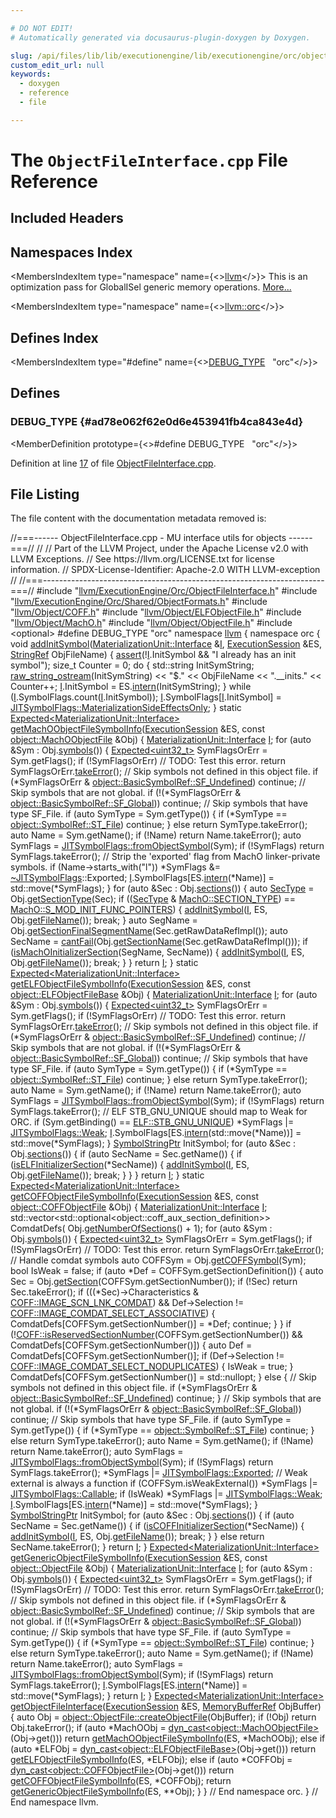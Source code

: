 ```yaml
---

# DO NOT EDIT!
# Automatically generated via docusaurus-plugin-doxygen by Doxygen.

slug: /api/files/lib/lib/executionengine/lib/executionengine/orc/objectfileinterface-cpp
custom_edit_url: null
keywords:
  - doxygen
  - reference
  - file

---
```





# The `ObjectFileInterface.cpp` File Reference

<DoxygenPage pluginConfig={pluginConfig}>



## Included Headers

<IncludesList>
<IncludesListItem
  filePath="llvm/ExecutionEngine/Orc/ObjectFileInterface.h"
  permalink="/docs/api/files/include/include/llvm/include/llvm/executionengine/include/llvm/executionengine/orc/objectfileinterface-h"
  isLocal="true" />
<IncludesListItem
  filePath="llvm/ExecutionEngine/Orc/Shared/ObjectFormats.h"
  permalink="/docs/api/files/include/include/llvm/include/llvm/executionengine/include/llvm/executionengine/orc/include/llvm/executionengine/orc/shared/objectformats-h"
  isLocal="true" />
<IncludesListItem
  filePath="llvm/Object/COFF.h"
  permalink="/docs/api/files/include/include/llvm/include/llvm/object/coff-h"
  isLocal="true" />
<IncludesListItem
  filePath="llvm/Object/ELFObjectFile.h"
  permalink="/docs/api/files/include/include/llvm/include/llvm/object/elfobjectfile-h"
  isLocal="true" />
<IncludesListItem
  filePath="llvm/Object/MachO.h"
  permalink="/docs/api/files/include/include/llvm/include/llvm/object/macho-h"
  isLocal="true" />
<IncludesListItem
  filePath="llvm/Object/ObjectFile.h"
  permalink="/docs/api/files/include/include/llvm/include/llvm/object/objectfile-h"
  isLocal="true" />
<IncludesListItem
  filePath="optional"
  permalink=""
  isLocal="false" />
</IncludesList>

## Namespaces Index

<MembersIndex>

<MembersIndexItem
  type="namespace"
  name={<><a href="/docs/api/namespaces/llvm">llvm</a></>}>
This is an optimization pass for GlobalISel generic memory operations. <a href="/docs/api/namespaces/llvm/#details">More...</a>
</MembersIndexItem>

<MembersIndexItem
  type="namespace"
  name={<><a href="/docs/api/namespaces/llvm/orc">llvm::orc</a></>}>
</MembersIndexItem>

</MembersIndex>

## Defines Index

<MembersIndex>

<MembersIndexItem
  type="#define"
  name={<><a href="#ad78e062f62e0d6e453941fb4ca843e4d">DEBUG&#95;TYPE</a>&nbsp;&nbsp;&nbsp;&quot;orc&quot;</>}>
</MembersIndexItem>

</MembersIndex>


<SectionDefinition>

## Defines

### DEBUG&#95;TYPE {#ad78e062f62e0d6e453941fb4ca843e4d}

<MemberDefinition
  prototype={<>#define DEBUG&#95;TYPE&nbsp;&nbsp;&nbsp;&quot;orc&quot;</>}>

Definition at line <a href="#l00017">17</a> of file <a href="/docs/api/files/lib/lib/executionengine/lib/executionengine/orc/objectfileinterface-cpp">ObjectFileInterface.cpp</a>.
</MemberDefinition>

</SectionDefinition>

## File Listing

The file content with the documentation metadata removed is:

<ProgramListing>

<Link id="l00001" /><CodeLine lineNumber="1"><span class="doxyHighlightComment">//===------ ObjectFileInterface.cpp - MU interface utils for objects ------===//</span></CodeLine>
<Link id="l00002" /><CodeLine lineNumber="2"><span class="doxyHighlightComment">//</span></CodeLine>
<Link id="l00003" /><CodeLine lineNumber="3"><span class="doxyHighlightComment">// Part of the LLVM Project, under the Apache License v2.0 with LLVM Exceptions.</span></CodeLine>
<Link id="l00004" /><CodeLine lineNumber="4"><span class="doxyHighlightComment">// See https://llvm.org/LICENSE.txt for license information.</span></CodeLine>
<Link id="l00005" /><CodeLine lineNumber="5"><span class="doxyHighlightComment">// SPDX-License-Identifier: Apache-2.0 WITH LLVM-exception</span></CodeLine>
<Link id="l00006" /><CodeLine lineNumber="6"><span class="doxyHighlightComment">//</span></CodeLine>
<Link id="l00007" /><CodeLine lineNumber="7"><span class="doxyHighlightComment">//===----------------------------------------------------------------------===//</span></CodeLine>
<Link id="l00008" /><CodeLine lineNumber="8"></CodeLine>
<Link id="l00009" /><CodeLine lineNumber="9"><span class="doxyHighlightPreprocessor">#include &quot;<a href="/docs/api/files/include/include/llvm/include/llvm/executionengine/include/llvm/executionengine/orc/objectfileinterface-h">llvm/ExecutionEngine/Orc/ObjectFileInterface.h</a>&quot;</span></CodeLine>
<Link id="l00010" /><CodeLine lineNumber="10"><span class="doxyHighlightPreprocessor">#include &quot;<a href="/docs/api/files/include/include/llvm/include/llvm/executionengine/include/llvm/executionengine/orc/include/llvm/executionengine/orc/shared/objectformats-h">llvm/ExecutionEngine/Orc/Shared/ObjectFormats.h</a>&quot;</span></CodeLine>
<Link id="l00011" /><CodeLine lineNumber="11"><span class="doxyHighlightPreprocessor">#include &quot;<a href="/docs/api/files/include/include/llvm/include/llvm/object/coff-h">llvm/Object/COFF.h</a>&quot;</span></CodeLine>
<Link id="l00012" /><CodeLine lineNumber="12"><span class="doxyHighlightPreprocessor">#include &quot;<a href="/docs/api/files/include/include/llvm/include/llvm/object/elfobjectfile-h">llvm/Object/ELFObjectFile.h</a>&quot;</span></CodeLine>
<Link id="l00013" /><CodeLine lineNumber="13"><span class="doxyHighlightPreprocessor">#include &quot;<a href="/docs/api/files/include/include/llvm/include/llvm/object/macho-h">llvm/Object/MachO.h</a>&quot;</span></CodeLine>
<Link id="l00014" /><CodeLine lineNumber="14"><span class="doxyHighlightPreprocessor">#include &quot;<a href="/docs/api/files/include/include/llvm/include/llvm/object/objectfile-h">llvm/Object/ObjectFile.h</a>&quot;</span></CodeLine>
<Link id="l00015" /><CodeLine lineNumber="15"><span class="doxyHighlightPreprocessor">#include &lt;optional&gt;</span></CodeLine>
<Link id="l00016" /><CodeLine lineNumber="16"></CodeLine>
<Link id="l00017" /><CodeLine lineNumber="17" lineLink="#ad78e062f62e0d6e453941fb4ca843e4d"><span class="doxyHighlightPreprocessor">#define DEBUG&#95;TYPE &quot;orc&quot;</span></CodeLine>
<Link id="l00018" /><CodeLine lineNumber="18"></CodeLine>
<Link id="l00019" /><CodeLine lineNumber="19"><span class="doxyHighlightKeyword">namespace </span><span class="doxyHighlight"><a href="/docs/api/namespaces/llvm">llvm</a> &#123;</span></CodeLine>
<Link id="l00020" /><CodeLine lineNumber="20"><span class="doxyHighlightKeyword">namespace </span><span class="doxyHighlight">orc &#123;</span></CodeLine>
<Link id="l00021" /><CodeLine lineNumber="21"></CodeLine>
<Link id="l00022" /><CodeLine lineNumber="22" lineLink="/docs/api/namespaces/llvm/orc/#a1f5a1bc60c220cdccbab0f26b2a425e1"><span class="doxyHighlightKeywordType">void</span><span class="doxyHighlight"> <a href="/docs/api/namespaces/llvm/orc/#a1f5a1bc60c220cdccbab0f26b2a425e1">addInitSymbol</a>(<a href="/docs/api/structs/llvm/orc/materializationunit/interface">MaterializationUnit::Interface</a> &amp;<a href="/docs/api/files/lib/lib/support/md5-cpp/#ac0eafdc9ee161b71e7af98af736952fd">I</a>, <a href="/docs/api/classes/llvm/orc/executionsession">ExecutionSession</a> &amp;ES,</span></CodeLine>
<Link id="l00023" /><CodeLine lineNumber="23"><span class="doxyHighlight">                   <a href="/docs/api/classes/llvm/stringref">StringRef</a> ObjFileName) &#123;</span></CodeLine>
<Link id="l00024" /><CodeLine lineNumber="24"><span class="doxyHighlight">  <a href="/docs/api/files/lib/lib/target/lib/target/amdgpu/silowercontrolflow-cpp/#a4868c5d81c5ccc98c47aeab6244346a0">assert</a>(!<a href="/docs/api/files/lib/lib/support/md5-cpp/#ac0eafdc9ee161b71e7af98af736952fd">I</a>.InitSymbol &amp;&amp; </span><span class="doxyHighlightStringLiteral">&quot;I already has an init symbol&quot;</span><span class="doxyHighlight">);</span></CodeLine>
<Link id="l00025" /><CodeLine lineNumber="25"><span class="doxyHighlight">  </span><span class="doxyHighlightKeywordType">size&#95;t</span><span class="doxyHighlight"> Counter = 0;</span></CodeLine>
<Link id="l00026" /><CodeLine lineNumber="26"></CodeLine>
<Link id="l00027" /><CodeLine lineNumber="27"><span class="doxyHighlight">  </span><span class="doxyHighlightKeywordFlow">do</span><span class="doxyHighlight"> &#123;</span></CodeLine>
<Link id="l00028" /><CodeLine lineNumber="28"><span class="doxyHighlight">    std::string InitSymString;</span></CodeLine>
<Link id="l00029" /><CodeLine lineNumber="29"><span class="doxyHighlight">    <a href="/docs/api/classes/llvm/raw-string-ostream">raw&#95;string&#95;ostream</a>(InitSymString)</span></CodeLine>
<Link id="l00030" /><CodeLine lineNumber="30"><span class="doxyHighlight">        &lt;&lt; </span><span class="doxyHighlightStringLiteral">&quot;$.&quot;</span><span class="doxyHighlight"> &lt;&lt; ObjFileName &lt;&lt; </span><span class="doxyHighlightStringLiteral">&quot;.&#95;&#95;inits.&quot;</span><span class="doxyHighlight"> &lt;&lt; Counter++;</span></CodeLine>
<Link id="l00031" /><CodeLine lineNumber="31"><span class="doxyHighlight">    <a href="/docs/api/files/lib/lib/support/md5-cpp/#ac0eafdc9ee161b71e7af98af736952fd">I</a>.InitSymbol = ES.<a href="/docs/api/classes/llvm/orc/executionsession/#a4a6187a7b7e11faffbcb0f788bd2543c">intern</a>(InitSymString);</span></CodeLine>
<Link id="l00032" /><CodeLine lineNumber="32"><span class="doxyHighlight">  &#125; </span><span class="doxyHighlightKeywordFlow">while</span><span class="doxyHighlight"> (<a href="/docs/api/files/lib/lib/support/md5-cpp/#ac0eafdc9ee161b71e7af98af736952fd">I</a>.SymbolFlags.count(<a href="/docs/api/files/lib/lib/support/md5-cpp/#ac0eafdc9ee161b71e7af98af736952fd">I</a>.InitSymbol));</span></CodeLine>
<Link id="l00033" /><CodeLine lineNumber="33"></CodeLine>
<Link id="l00034" /><CodeLine lineNumber="34"><span class="doxyHighlight">  <a href="/docs/api/files/lib/lib/support/md5-cpp/#ac0eafdc9ee161b71e7af98af736952fd">I</a>.SymbolFlags&#91;<a href="/docs/api/files/lib/lib/support/md5-cpp/#ac0eafdc9ee161b71e7af98af736952fd">I</a>.InitSymbol&#93; = <a href="/docs/api/classes/llvm/jitsymbolflags/#ad509c6d010720c4f71aeac1fba93f8cbab78b49be60a6b5faf277860a45753ea5">JITSymbolFlags::MaterializationSideEffectsOnly</a>;</span></CodeLine>
<Link id="l00035" /><CodeLine lineNumber="35"><span class="doxyHighlight">&#125;</span></CodeLine>
<Link id="l00036" /><CodeLine lineNumber="36"></CodeLine>
<Link id="l00037" /><CodeLine lineNumber="37"><span class="doxyHighlightKeyword">static</span><span class="doxyHighlight"> <a href="/docs/api/classes/llvm/expected">Expected&lt;MaterializationUnit::Interface&gt;</a></span></CodeLine>
<Link id="l00038" /><CodeLine lineNumber="38" lineLink="/docs/api/namespaces/llvm/orc/#a2143f8386a6b8bcb33011fdd240c38f1"><span class="doxyHighlight"><a href="/docs/api/namespaces/llvm/orc/#a2143f8386a6b8bcb33011fdd240c38f1">getMachOObjectFileSymbolInfo</a>(<a href="/docs/api/classes/llvm/orc/executionsession">ExecutionSession</a> &amp;ES,</span></CodeLine>
<Link id="l00039" /><CodeLine lineNumber="39"><span class="doxyHighlight">                             </span><span class="doxyHighlightKeyword">const</span><span class="doxyHighlight"> <a href="/docs/api/classes/llvm/object/machoobjectfile">object::MachOObjectFile</a> &amp;Obj) &#123;</span></CodeLine>
<Link id="l00040" /><CodeLine lineNumber="40"><span class="doxyHighlight">  <a href="/docs/api/structs/llvm/orc/materializationunit/interface">MaterializationUnit::Interface</a> <a href="/docs/api/files/lib/lib/support/md5-cpp/#ac0eafdc9ee161b71e7af98af736952fd">I</a>;</span></CodeLine>
<Link id="l00041" /><CodeLine lineNumber="41"></CodeLine>
<Link id="l00042" /><CodeLine lineNumber="42"><span class="doxyHighlight">  </span><span class="doxyHighlightKeywordFlow">for</span><span class="doxyHighlight"> (</span><span class="doxyHighlightKeyword">auto</span><span class="doxyHighlight"> &amp;Sym : Obj.<a href="/docs/api/classes/llvm/object/objectfile/#aa22a9825f4937b28269552f5b8db4a69">symbols</a>()) &#123;</span></CodeLine>
<Link id="l00043" /><CodeLine lineNumber="43"><span class="doxyHighlight">    <a href="/docs/api/classes/llvm/expected">Expected&lt;uint32&#95;t&gt;</a> SymFlagsOrErr = Sym.getFlags();</span></CodeLine>
<Link id="l00044" /><CodeLine lineNumber="44"><span class="doxyHighlight">    </span><span class="doxyHighlightKeywordFlow">if</span><span class="doxyHighlight"> (!SymFlagsOrErr)</span></CodeLine>
<Link id="l00045" /><CodeLine lineNumber="45"><span class="doxyHighlight">      </span><span class="doxyHighlightComment">// TODO: Test this error.</span></CodeLine>
<Link id="l00046" /><CodeLine lineNumber="46"><span class="doxyHighlight">      </span><span class="doxyHighlightKeywordFlow">return</span><span class="doxyHighlight"> SymFlagsOrErr.<a href="/docs/api/classes/llvm/expected/#a94789df4ebd03dc008e8adebaa66ac1f">takeError</a>();</span></CodeLine>
<Link id="l00047" /><CodeLine lineNumber="47"></CodeLine>
<Link id="l00048" /><CodeLine lineNumber="48"><span class="doxyHighlight">    </span><span class="doxyHighlightComment">// Skip symbols not defined in this object file.</span></CodeLine>
<Link id="l00049" /><CodeLine lineNumber="49"><span class="doxyHighlight">    </span><span class="doxyHighlightKeywordFlow">if</span><span class="doxyHighlight"> (&#42;SymFlagsOrErr &amp; <a href="/docs/api/classes/llvm/object/basicsymbolref/#a9004a106627deafd45a7c95ee497d431ad1131f10939b205635a0dc81ca3c45d7">object::BasicSymbolRef::SF&#95;Undefined</a>)</span></CodeLine>
<Link id="l00050" /><CodeLine lineNumber="50"><span class="doxyHighlight">      </span><span class="doxyHighlightKeywordFlow">continue</span><span class="doxyHighlight">;</span></CodeLine>
<Link id="l00051" /><CodeLine lineNumber="51"></CodeLine>
<Link id="l00052" /><CodeLine lineNumber="52"><span class="doxyHighlight">    </span><span class="doxyHighlightComment">// Skip symbols that are not global.</span></CodeLine>
<Link id="l00053" /><CodeLine lineNumber="53"><span class="doxyHighlight">    </span><span class="doxyHighlightKeywordFlow">if</span><span class="doxyHighlight"> (!(&#42;SymFlagsOrErr &amp; <a href="/docs/api/classes/llvm/object/basicsymbolref/#a9004a106627deafd45a7c95ee497d431a1cc593ee22b60969ba0a3cb1e5e21b34">object::BasicSymbolRef::SF&#95;Global</a>))</span></CodeLine>
<Link id="l00054" /><CodeLine lineNumber="54"><span class="doxyHighlight">      </span><span class="doxyHighlightKeywordFlow">continue</span><span class="doxyHighlight">;</span></CodeLine>
<Link id="l00055" /><CodeLine lineNumber="55"></CodeLine>
<Link id="l00056" /><CodeLine lineNumber="56"><span class="doxyHighlight">    </span><span class="doxyHighlightComment">// Skip symbols that have type SF&#95;File.</span></CodeLine>
<Link id="l00057" /><CodeLine lineNumber="57"><span class="doxyHighlight">    </span><span class="doxyHighlightKeywordFlow">if</span><span class="doxyHighlight"> (</span><span class="doxyHighlightKeyword">auto</span><span class="doxyHighlight"> SymType = Sym.getType()) &#123;</span></CodeLine>
<Link id="l00058" /><CodeLine lineNumber="58"><span class="doxyHighlight">      </span><span class="doxyHighlightKeywordFlow">if</span><span class="doxyHighlight"> (&#42;SymType == <a href="/docs/api/classes/llvm/object/symbolref/#a2ea2ecb4f81936cc379aff129e440b04a771f3523463fc179b4e89f60841a23b8">object::SymbolRef::ST&#95;File</a>)</span></CodeLine>
<Link id="l00059" /><CodeLine lineNumber="59"><span class="doxyHighlight">        </span><span class="doxyHighlightKeywordFlow">continue</span><span class="doxyHighlight">;</span></CodeLine>
<Link id="l00060" /><CodeLine lineNumber="60"><span class="doxyHighlight">    &#125; </span><span class="doxyHighlightKeywordFlow">else</span></CodeLine>
<Link id="l00061" /><CodeLine lineNumber="61"><span class="doxyHighlight">      </span><span class="doxyHighlightKeywordFlow">return</span><span class="doxyHighlight"> SymType.takeError();</span></CodeLine>
<Link id="l00062" /><CodeLine lineNumber="62"></CodeLine>
<Link id="l00063" /><CodeLine lineNumber="63"><span class="doxyHighlight">    </span><span class="doxyHighlightKeyword">auto</span><span class="doxyHighlight"> Name = Sym.getName();</span></CodeLine>
<Link id="l00064" /><CodeLine lineNumber="64"><span class="doxyHighlight">    </span><span class="doxyHighlightKeywordFlow">if</span><span class="doxyHighlight"> (!Name)</span></CodeLine>
<Link id="l00065" /><CodeLine lineNumber="65"><span class="doxyHighlight">      </span><span class="doxyHighlightKeywordFlow">return</span><span class="doxyHighlight"> Name.takeError();</span></CodeLine>
<Link id="l00066" /><CodeLine lineNumber="66"><span class="doxyHighlight">    </span><span class="doxyHighlightKeyword">auto</span><span class="doxyHighlight"> SymFlags = <a href="/docs/api/classes/llvm/jitsymbolflags/#a6d8cec64deb620b732a8a6922c327cf7">JITSymbolFlags::fromObjectSymbol</a>(Sym);</span></CodeLine>
<Link id="l00067" /><CodeLine lineNumber="67"><span class="doxyHighlight">    </span><span class="doxyHighlightKeywordFlow">if</span><span class="doxyHighlight"> (!SymFlags)</span></CodeLine>
<Link id="l00068" /><CodeLine lineNumber="68"><span class="doxyHighlight">      </span><span class="doxyHighlightKeywordFlow">return</span><span class="doxyHighlight"> SymFlags.takeError();</span></CodeLine>
<Link id="l00069" /><CodeLine lineNumber="69"></CodeLine>
<Link id="l00070" /><CodeLine lineNumber="70"><span class="doxyHighlight">    </span><span class="doxyHighlightComment">// Strip the &#39;exported&#39; flag from MachO linker-private symbols.</span></CodeLine>
<Link id="l00071" /><CodeLine lineNumber="71"><span class="doxyHighlight">    </span><span class="doxyHighlightKeywordFlow">if</span><span class="doxyHighlight"> (Name-&gt;starts&#95;with(</span><span class="doxyHighlightStringLiteral">&quot;l&quot;</span><span class="doxyHighlight">))</span></CodeLine>
<Link id="l00072" /><CodeLine lineNumber="72"><span class="doxyHighlight">      &#42;SymFlags &amp;= <a href="/docs/api/classes/llvm/jitsymbolflags">~JITSymbolFlags</a>::Exported;</span></CodeLine>
<Link id="l00073" /><CodeLine lineNumber="73"></CodeLine>
<Link id="l00074" /><CodeLine lineNumber="74"><span class="doxyHighlight">    <a href="/docs/api/files/lib/lib/support/md5-cpp/#ac0eafdc9ee161b71e7af98af736952fd">I</a>.SymbolFlags&#91;ES.<a href="/docs/api/classes/llvm/orc/executionsession/#a4a6187a7b7e11faffbcb0f788bd2543c">intern</a>(&#42;Name)&#93; = std::move(&#42;SymFlags);</span></CodeLine>
<Link id="l00075" /><CodeLine lineNumber="75"><span class="doxyHighlight">  &#125;</span></CodeLine>
<Link id="l00076" /><CodeLine lineNumber="76"></CodeLine>
<Link id="l00077" /><CodeLine lineNumber="77"><span class="doxyHighlight">  </span><span class="doxyHighlightKeywordFlow">for</span><span class="doxyHighlight"> (</span><span class="doxyHighlightKeyword">auto</span><span class="doxyHighlight"> &amp;Sec : Obj.<a href="/docs/api/classes/llvm/object/objectfile/#a7f73649118e365a230be4870d824e7cf">sections</a>()) &#123;</span></CodeLine>
<Link id="l00078" /><CodeLine lineNumber="78"><span class="doxyHighlight">    </span><span class="doxyHighlightKeyword">auto</span><span class="doxyHighlight"> <a href="/docs/api/namespaces/llvm/sampleprof/#af9c6f2601a71ffce0953ca9df59a3e85">SecType</a> = Obj.<a href="/docs/api/classes/llvm/object/machoobjectfile/#a6219972bdae3e9ac0f4daf447f328d82">getSectionType</a>(Sec);</span></CodeLine>
<Link id="l00079" /><CodeLine lineNumber="79"><span class="doxyHighlight">    </span><span class="doxyHighlightKeywordFlow">if</span><span class="doxyHighlight"> ((<a href="/docs/api/namespaces/llvm/sampleprof/#af9c6f2601a71ffce0953ca9df59a3e85">SecType</a> &amp; <a href="/docs/api/namespaces/llvm/macho/#a03740c22238cbe574a5d3aaf3cd5d198afcc0f8ee030bc9729199d678956638b3">MachO::SECTION&#95;TYPE</a>) == <a href="/docs/api/namespaces/llvm/macho/#a48b52b2439385a6f96a6e50defb27409a61e394fcd6d71346ac33aad0f551459b">MachO::S&#95;MOD&#95;INIT&#95;FUNC&#95;POINTERS</a>) &#123;</span></CodeLine>
<Link id="l00080" /><CodeLine lineNumber="80"><span class="doxyHighlight">      <a href="/docs/api/namespaces/llvm/orc/#a1f5a1bc60c220cdccbab0f26b2a425e1">addInitSymbol</a>(<a href="/docs/api/files/lib/lib/support/md5-cpp/#ac0eafdc9ee161b71e7af98af736952fd">I</a>, ES, Obj.<a href="/docs/api/classes/llvm/object/binary/#acecdb20a61e1b407af83d42e1ad9a3f3">getFileName</a>());</span></CodeLine>
<Link id="l00081" /><CodeLine lineNumber="81"><span class="doxyHighlight">      </span><span class="doxyHighlightKeywordFlow">break</span><span class="doxyHighlight">;</span></CodeLine>
<Link id="l00082" /><CodeLine lineNumber="82"><span class="doxyHighlight">    &#125;</span></CodeLine>
<Link id="l00083" /><CodeLine lineNumber="83"><span class="doxyHighlight">    </span><span class="doxyHighlightKeyword">auto</span><span class="doxyHighlight"> SegName = Obj.<a href="/docs/api/classes/llvm/object/machoobjectfile/#a647f0ec13a56dcdcf59ff036090db193">getSectionFinalSegmentName</a>(Sec.getRawDataRefImpl());</span></CodeLine>
<Link id="l00084" /><CodeLine lineNumber="84"><span class="doxyHighlight">    </span><span class="doxyHighlightKeyword">auto</span><span class="doxyHighlight"> SecName = <a href="/docs/api/namespaces/llvm/#aa1e1474f15df639f0d874b21f15666f7">cantFail</a>(Obj.<a href="/docs/api/classes/llvm/object/machoobjectfile/#ac459e969de113b3d211c0a4087656dc7">getSectionName</a>(Sec.getRawDataRefImpl()));</span></CodeLine>
<Link id="l00085" /><CodeLine lineNumber="85"><span class="doxyHighlight">    </span><span class="doxyHighlightKeywordFlow">if</span><span class="doxyHighlight"> (<a href="/docs/api/namespaces/llvm/orc/#a7f32ad05bf9ae4235bfb4f4e78159294">isMachOInitializerSection</a>(SegName, SecName)) &#123;</span></CodeLine>
<Link id="l00086" /><CodeLine lineNumber="86"><span class="doxyHighlight">      <a href="/docs/api/namespaces/llvm/orc/#a1f5a1bc60c220cdccbab0f26b2a425e1">addInitSymbol</a>(<a href="/docs/api/files/lib/lib/support/md5-cpp/#ac0eafdc9ee161b71e7af98af736952fd">I</a>, ES, Obj.<a href="/docs/api/classes/llvm/object/binary/#acecdb20a61e1b407af83d42e1ad9a3f3">getFileName</a>());</span></CodeLine>
<Link id="l00087" /><CodeLine lineNumber="87"><span class="doxyHighlight">      </span><span class="doxyHighlightKeywordFlow">break</span><span class="doxyHighlight">;</span></CodeLine>
<Link id="l00088" /><CodeLine lineNumber="88"><span class="doxyHighlight">    &#125;</span></CodeLine>
<Link id="l00089" /><CodeLine lineNumber="89"><span class="doxyHighlight">  &#125;</span></CodeLine>
<Link id="l00090" /><CodeLine lineNumber="90"></CodeLine>
<Link id="l00091" /><CodeLine lineNumber="91"><span class="doxyHighlight">  </span><span class="doxyHighlightKeywordFlow">return</span><span class="doxyHighlight"> <a href="/docs/api/files/lib/lib/support/md5-cpp/#ac0eafdc9ee161b71e7af98af736952fd">I</a>;</span></CodeLine>
<Link id="l00092" /><CodeLine lineNumber="92"><span class="doxyHighlight">&#125;</span></CodeLine>
<Link id="l00093" /><CodeLine lineNumber="93"></CodeLine>
<Link id="l00094" /><CodeLine lineNumber="94"><span class="doxyHighlightKeyword">static</span><span class="doxyHighlight"> <a href="/docs/api/classes/llvm/expected">Expected&lt;MaterializationUnit::Interface&gt;</a></span></CodeLine>
<Link id="l00095" /><CodeLine lineNumber="95" lineLink="/docs/api/namespaces/llvm/orc/#a5943e7713622fd9365b27abfefd1703f"><span class="doxyHighlight"><a href="/docs/api/namespaces/llvm/orc/#a5943e7713622fd9365b27abfefd1703f">getELFObjectFileSymbolInfo</a>(<a href="/docs/api/classes/llvm/orc/executionsession">ExecutionSession</a> &amp;ES,</span></CodeLine>
<Link id="l00096" /><CodeLine lineNumber="96"><span class="doxyHighlight">                           </span><span class="doxyHighlightKeyword">const</span><span class="doxyHighlight"> <a href="/docs/api/classes/llvm/object/elfobjectfilebase">object::ELFObjectFileBase</a> &amp;Obj) &#123;</span></CodeLine>
<Link id="l00097" /><CodeLine lineNumber="97"><span class="doxyHighlight">  <a href="/docs/api/structs/llvm/orc/materializationunit/interface">MaterializationUnit::Interface</a> <a href="/docs/api/files/lib/lib/support/md5-cpp/#ac0eafdc9ee161b71e7af98af736952fd">I</a>;</span></CodeLine>
<Link id="l00098" /><CodeLine lineNumber="98"></CodeLine>
<Link id="l00099" /><CodeLine lineNumber="99"><span class="doxyHighlight">  </span><span class="doxyHighlightKeywordFlow">for</span><span class="doxyHighlight"> (</span><span class="doxyHighlightKeyword">auto</span><span class="doxyHighlight"> &amp;Sym : Obj.<a href="/docs/api/classes/llvm/object/elfobjectfilebase/#aa82326b6efec7b9b4135f9c346c9eb8c">symbols</a>()) &#123;</span></CodeLine>
<Link id="l00100" /><CodeLine lineNumber="100"><span class="doxyHighlight">    <a href="/docs/api/classes/llvm/expected">Expected&lt;uint32&#95;t&gt;</a> SymFlagsOrErr = Sym.getFlags();</span></CodeLine>
<Link id="l00101" /><CodeLine lineNumber="101"><span class="doxyHighlight">    </span><span class="doxyHighlightKeywordFlow">if</span><span class="doxyHighlight"> (!SymFlagsOrErr)</span></CodeLine>
<Link id="l00102" /><CodeLine lineNumber="102"><span class="doxyHighlight">      </span><span class="doxyHighlightComment">// TODO: Test this error.</span></CodeLine>
<Link id="l00103" /><CodeLine lineNumber="103"><span class="doxyHighlight">      </span><span class="doxyHighlightKeywordFlow">return</span><span class="doxyHighlight"> SymFlagsOrErr.<a href="/docs/api/classes/llvm/expected/#a94789df4ebd03dc008e8adebaa66ac1f">takeError</a>();</span></CodeLine>
<Link id="l00104" /><CodeLine lineNumber="104"></CodeLine>
<Link id="l00105" /><CodeLine lineNumber="105"><span class="doxyHighlight">    </span><span class="doxyHighlightComment">// Skip symbols not defined in this object file.</span></CodeLine>
<Link id="l00106" /><CodeLine lineNumber="106"><span class="doxyHighlight">    </span><span class="doxyHighlightKeywordFlow">if</span><span class="doxyHighlight"> (&#42;SymFlagsOrErr &amp; <a href="/docs/api/classes/llvm/object/basicsymbolref/#a9004a106627deafd45a7c95ee497d431ad1131f10939b205635a0dc81ca3c45d7">object::BasicSymbolRef::SF&#95;Undefined</a>)</span></CodeLine>
<Link id="l00107" /><CodeLine lineNumber="107"><span class="doxyHighlight">      </span><span class="doxyHighlightKeywordFlow">continue</span><span class="doxyHighlight">;</span></CodeLine>
<Link id="l00108" /><CodeLine lineNumber="108"></CodeLine>
<Link id="l00109" /><CodeLine lineNumber="109"><span class="doxyHighlight">    </span><span class="doxyHighlightComment">// Skip symbols that are not global.</span></CodeLine>
<Link id="l00110" /><CodeLine lineNumber="110"><span class="doxyHighlight">    </span><span class="doxyHighlightKeywordFlow">if</span><span class="doxyHighlight"> (!(&#42;SymFlagsOrErr &amp; <a href="/docs/api/classes/llvm/object/basicsymbolref/#a9004a106627deafd45a7c95ee497d431a1cc593ee22b60969ba0a3cb1e5e21b34">object::BasicSymbolRef::SF&#95;Global</a>))</span></CodeLine>
<Link id="l00111" /><CodeLine lineNumber="111"><span class="doxyHighlight">      </span><span class="doxyHighlightKeywordFlow">continue</span><span class="doxyHighlight">;</span></CodeLine>
<Link id="l00112" /><CodeLine lineNumber="112"></CodeLine>
<Link id="l00113" /><CodeLine lineNumber="113"><span class="doxyHighlight">    </span><span class="doxyHighlightComment">// Skip symbols that have type SF&#95;File.</span></CodeLine>
<Link id="l00114" /><CodeLine lineNumber="114"><span class="doxyHighlight">    </span><span class="doxyHighlightKeywordFlow">if</span><span class="doxyHighlight"> (</span><span class="doxyHighlightKeyword">auto</span><span class="doxyHighlight"> SymType = Sym.getType()) &#123;</span></CodeLine>
<Link id="l00115" /><CodeLine lineNumber="115"><span class="doxyHighlight">      </span><span class="doxyHighlightKeywordFlow">if</span><span class="doxyHighlight"> (&#42;SymType == <a href="/docs/api/classes/llvm/object/symbolref/#a2ea2ecb4f81936cc379aff129e440b04a771f3523463fc179b4e89f60841a23b8">object::SymbolRef::ST&#95;File</a>)</span></CodeLine>
<Link id="l00116" /><CodeLine lineNumber="116"><span class="doxyHighlight">        </span><span class="doxyHighlightKeywordFlow">continue</span><span class="doxyHighlight">;</span></CodeLine>
<Link id="l00117" /><CodeLine lineNumber="117"><span class="doxyHighlight">    &#125; </span><span class="doxyHighlightKeywordFlow">else</span></CodeLine>
<Link id="l00118" /><CodeLine lineNumber="118"><span class="doxyHighlight">      </span><span class="doxyHighlightKeywordFlow">return</span><span class="doxyHighlight"> SymType.takeError();</span></CodeLine>
<Link id="l00119" /><CodeLine lineNumber="119"></CodeLine>
<Link id="l00120" /><CodeLine lineNumber="120"><span class="doxyHighlight">    </span><span class="doxyHighlightKeyword">auto</span><span class="doxyHighlight"> Name = Sym.getName();</span></CodeLine>
<Link id="l00121" /><CodeLine lineNumber="121"><span class="doxyHighlight">    </span><span class="doxyHighlightKeywordFlow">if</span><span class="doxyHighlight"> (!Name)</span></CodeLine>
<Link id="l00122" /><CodeLine lineNumber="122"><span class="doxyHighlight">      </span><span class="doxyHighlightKeywordFlow">return</span><span class="doxyHighlight"> Name.takeError();</span></CodeLine>
<Link id="l00123" /><CodeLine lineNumber="123"></CodeLine>
<Link id="l00124" /><CodeLine lineNumber="124"><span class="doxyHighlight">    </span><span class="doxyHighlightKeyword">auto</span><span class="doxyHighlight"> SymFlags = <a href="/docs/api/classes/llvm/jitsymbolflags/#a6d8cec64deb620b732a8a6922c327cf7">JITSymbolFlags::fromObjectSymbol</a>(Sym);</span></CodeLine>
<Link id="l00125" /><CodeLine lineNumber="125"><span class="doxyHighlight">    </span><span class="doxyHighlightKeywordFlow">if</span><span class="doxyHighlight"> (!SymFlags)</span></CodeLine>
<Link id="l00126" /><CodeLine lineNumber="126"><span class="doxyHighlight">      </span><span class="doxyHighlightKeywordFlow">return</span><span class="doxyHighlight"> SymFlags.takeError();</span></CodeLine>
<Link id="l00127" /><CodeLine lineNumber="127"></CodeLine>
<Link id="l00128" /><CodeLine lineNumber="128"><span class="doxyHighlight">    </span><span class="doxyHighlightComment">// ELF STB&#95;GNU&#95;UNIQUE should map to Weak for ORC.</span></CodeLine>
<Link id="l00129" /><CodeLine lineNumber="129"><span class="doxyHighlight">    </span><span class="doxyHighlightKeywordFlow">if</span><span class="doxyHighlight"> (Sym.getBinding() == <a href="/docs/api/namespaces/llvm/elf/#a41d1d619e276ea6e4e6e98c4b929ba77af266d61f5074811ef82444eeeff11c89">ELF::STB&#95;GNU&#95;UNIQUE</a>)</span></CodeLine>
<Link id="l00130" /><CodeLine lineNumber="130"><span class="doxyHighlight">      &#42;SymFlags |= <a href="/docs/api/classes/llvm/jitsymbolflags/#ad509c6d010720c4f71aeac1fba93f8cbabe8fbc5eba26a22d11d3ed68f8ada397">JITSymbolFlags::Weak</a>;</span></CodeLine>
<Link id="l00131" /><CodeLine lineNumber="131"></CodeLine>
<Link id="l00132" /><CodeLine lineNumber="132"><span class="doxyHighlight">    <a href="/docs/api/files/lib/lib/support/md5-cpp/#ac0eafdc9ee161b71e7af98af736952fd">I</a>.SymbolFlags&#91;ES.<a href="/docs/api/classes/llvm/orc/executionsession/#a4a6187a7b7e11faffbcb0f788bd2543c">intern</a>(std::move(&#42;Name))&#93; = std::move(&#42;SymFlags);</span></CodeLine>
<Link id="l00133" /><CodeLine lineNumber="133"><span class="doxyHighlight">  &#125;</span></CodeLine>
<Link id="l00134" /><CodeLine lineNumber="134"></CodeLine>
<Link id="l00135" /><CodeLine lineNumber="135"><span class="doxyHighlight">  <a href="/docs/api/classes/llvm/orc/symbolstringptr">SymbolStringPtr</a> InitSymbol;</span></CodeLine>
<Link id="l00136" /><CodeLine lineNumber="136"><span class="doxyHighlight">  </span><span class="doxyHighlightKeywordFlow">for</span><span class="doxyHighlight"> (</span><span class="doxyHighlightKeyword">auto</span><span class="doxyHighlight"> &amp;Sec : Obj.<a href="/docs/api/classes/llvm/object/objectfile/#a7f73649118e365a230be4870d824e7cf">sections</a>()) &#123;</span></CodeLine>
<Link id="l00137" /><CodeLine lineNumber="137"><span class="doxyHighlight">    </span><span class="doxyHighlightKeywordFlow">if</span><span class="doxyHighlight"> (</span><span class="doxyHighlightKeyword">auto</span><span class="doxyHighlight"> SecName = Sec.getName()) &#123;</span></CodeLine>
<Link id="l00138" /><CodeLine lineNumber="138"><span class="doxyHighlight">      </span><span class="doxyHighlightKeywordFlow">if</span><span class="doxyHighlight"> (<a href="/docs/api/namespaces/llvm/orc/#afb851ae7facd81d01ece05e5f4ac5155">isELFInitializerSection</a>(&#42;SecName)) &#123;</span></CodeLine>
<Link id="l00139" /><CodeLine lineNumber="139"><span class="doxyHighlight">        <a href="/docs/api/namespaces/llvm/orc/#a1f5a1bc60c220cdccbab0f26b2a425e1">addInitSymbol</a>(<a href="/docs/api/files/lib/lib/support/md5-cpp/#ac0eafdc9ee161b71e7af98af736952fd">I</a>, ES, Obj.<a href="/docs/api/classes/llvm/object/binary/#acecdb20a61e1b407af83d42e1ad9a3f3">getFileName</a>());</span></CodeLine>
<Link id="l00140" /><CodeLine lineNumber="140"><span class="doxyHighlight">        </span><span class="doxyHighlightKeywordFlow">break</span><span class="doxyHighlight">;</span></CodeLine>
<Link id="l00141" /><CodeLine lineNumber="141"><span class="doxyHighlight">      &#125;</span></CodeLine>
<Link id="l00142" /><CodeLine lineNumber="142"><span class="doxyHighlight">    &#125;</span></CodeLine>
<Link id="l00143" /><CodeLine lineNumber="143"><span class="doxyHighlight">  &#125;</span></CodeLine>
<Link id="l00144" /><CodeLine lineNumber="144"></CodeLine>
<Link id="l00145" /><CodeLine lineNumber="145"><span class="doxyHighlight">  </span><span class="doxyHighlightKeywordFlow">return</span><span class="doxyHighlight"> <a href="/docs/api/files/lib/lib/support/md5-cpp/#ac0eafdc9ee161b71e7af98af736952fd">I</a>;</span></CodeLine>
<Link id="l00146" /><CodeLine lineNumber="146"><span class="doxyHighlight">&#125;</span></CodeLine>
<Link id="l00147" /><CodeLine lineNumber="147"></CodeLine>
<Link id="l00148" /><CodeLine lineNumber="148"><span class="doxyHighlightKeyword">static</span><span class="doxyHighlight"> <a href="/docs/api/classes/llvm/expected">Expected&lt;MaterializationUnit::Interface&gt;</a></span></CodeLine>
<Link id="l00149" /><CodeLine lineNumber="149" lineLink="/docs/api/namespaces/llvm/orc/#aeeec63b61f99af14a9ca2c631e6b9cec"><span class="doxyHighlight"><a href="/docs/api/namespaces/llvm/orc/#aeeec63b61f99af14a9ca2c631e6b9cec">getCOFFObjectFileSymbolInfo</a>(<a href="/docs/api/classes/llvm/orc/executionsession">ExecutionSession</a> &amp;ES,</span></CodeLine>
<Link id="l00150" /><CodeLine lineNumber="150"><span class="doxyHighlight">                            </span><span class="doxyHighlightKeyword">const</span><span class="doxyHighlight"> <a href="/docs/api/classes/llvm/object/coffobjectfile">object::COFFObjectFile</a> &amp;Obj) &#123;</span></CodeLine>
<Link id="l00151" /><CodeLine lineNumber="151"><span class="doxyHighlight">  <a href="/docs/api/structs/llvm/orc/materializationunit/interface">MaterializationUnit::Interface</a> <a href="/docs/api/files/lib/lib/support/md5-cpp/#ac0eafdc9ee161b71e7af98af736952fd">I</a>;</span></CodeLine>
<Link id="l00152" /><CodeLine lineNumber="152"><span class="doxyHighlight">  std::vector&lt;std::optional&lt;object::coff&#95;aux&#95;section&#95;definition&gt;&gt; ComdatDefs(</span></CodeLine>
<Link id="l00153" /><CodeLine lineNumber="153"><span class="doxyHighlight">      Obj.<a href="/docs/api/classes/llvm/object/coffobjectfile/#a930336b912bc8faffc491775ea12ed59">getNumberOfSections</a>() + 1);</span></CodeLine>
<Link id="l00154" /><CodeLine lineNumber="154"><span class="doxyHighlight">  </span><span class="doxyHighlightKeywordFlow">for</span><span class="doxyHighlight"> (</span><span class="doxyHighlightKeyword">auto</span><span class="doxyHighlight"> &amp;Sym : Obj.<a href="/docs/api/classes/llvm/object/objectfile/#aa22a9825f4937b28269552f5b8db4a69">symbols</a>()) &#123;</span></CodeLine>
<Link id="l00155" /><CodeLine lineNumber="155"><span class="doxyHighlight">    <a href="/docs/api/classes/llvm/expected">Expected&lt;uint32&#95;t&gt;</a> SymFlagsOrErr = Sym.getFlags();</span></CodeLine>
<Link id="l00156" /><CodeLine lineNumber="156"><span class="doxyHighlight">    </span><span class="doxyHighlightKeywordFlow">if</span><span class="doxyHighlight"> (!SymFlagsOrErr)</span></CodeLine>
<Link id="l00157" /><CodeLine lineNumber="157"><span class="doxyHighlight">      </span><span class="doxyHighlightComment">// TODO: Test this error.</span></CodeLine>
<Link id="l00158" /><CodeLine lineNumber="158"><span class="doxyHighlight">      </span><span class="doxyHighlightKeywordFlow">return</span><span class="doxyHighlight"> SymFlagsOrErr.<a href="/docs/api/classes/llvm/expected/#a94789df4ebd03dc008e8adebaa66ac1f">takeError</a>();</span></CodeLine>
<Link id="l00159" /><CodeLine lineNumber="159"></CodeLine>
<Link id="l00160" /><CodeLine lineNumber="160"><span class="doxyHighlight">    </span><span class="doxyHighlightComment">// Handle comdat symbols</span></CodeLine>
<Link id="l00161" /><CodeLine lineNumber="161"><span class="doxyHighlight">    </span><span class="doxyHighlightKeyword">auto</span><span class="doxyHighlight"> COFFSym = Obj.<a href="/docs/api/classes/llvm/object/coffobjectfile/#af7b03104f5d112e6566ae07122a124c4">getCOFFSymbol</a>(Sym);</span></CodeLine>
<Link id="l00162" /><CodeLine lineNumber="162"><span class="doxyHighlight">    </span><span class="doxyHighlightKeywordType">bool</span><span class="doxyHighlight"> IsWeak = </span><span class="doxyHighlightKeyword">false</span><span class="doxyHighlight">;</span></CodeLine>
<Link id="l00163" /><CodeLine lineNumber="163"><span class="doxyHighlight">    </span><span class="doxyHighlightKeywordFlow">if</span><span class="doxyHighlight"> (</span><span class="doxyHighlightKeyword">auto</span><span class="doxyHighlight"> &#42;Def = COFFSym.getSectionDefinition()) &#123;</span></CodeLine>
<Link id="l00164" /><CodeLine lineNumber="164"><span class="doxyHighlight">      </span><span class="doxyHighlightKeyword">auto</span><span class="doxyHighlight"> Sec = Obj.<a href="/docs/api/classes/llvm/object/coffobjectfile/#aa320001cb948fd09beeb24178f2f8de7">getSection</a>(COFFSym.getSectionNumber());</span></CodeLine>
<Link id="l00165" /><CodeLine lineNumber="165"><span class="doxyHighlight">      </span><span class="doxyHighlightKeywordFlow">if</span><span class="doxyHighlight"> (!Sec)</span></CodeLine>
<Link id="l00166" /><CodeLine lineNumber="166"><span class="doxyHighlight">        </span><span class="doxyHighlightKeywordFlow">return</span><span class="doxyHighlight"> Sec.takeError();</span></CodeLine>
<Link id="l00167" /><CodeLine lineNumber="167"><span class="doxyHighlight">      </span><span class="doxyHighlightKeywordFlow">if</span><span class="doxyHighlight"> (((&#42;Sec)-&gt;Characteristics &amp; <a href="/docs/api/namespaces/llvm/coff/#a45c610228e069b0b3efbcbc1d5577f5aa86b861e119d7e8b4bf5d9664671667ca">COFF::IMAGE&#95;SCN&#95;LNK&#95;COMDAT</a>) &amp;&amp;</span></CodeLine>
<Link id="l00168" /><CodeLine lineNumber="168"><span class="doxyHighlight">          Def-&gt;Selection != <a href="/docs/api/namespaces/llvm/coff/#abb2a5b3cc2301597c2ffed2e4b04f45ea85161daa9965cdbe86d035f42c2c65ed">COFF::IMAGE&#95;COMDAT&#95;SELECT&#95;ASSOCIATIVE</a>) &#123;</span></CodeLine>
<Link id="l00169" /><CodeLine lineNumber="169"><span class="doxyHighlight">        ComdatDefs&#91;COFFSym.getSectionNumber()&#93; = &#42;Def;</span></CodeLine>
<Link id="l00170" /><CodeLine lineNumber="170"><span class="doxyHighlight">        </span><span class="doxyHighlightKeywordFlow">continue</span><span class="doxyHighlight">;</span></CodeLine>
<Link id="l00171" /><CodeLine lineNumber="171"><span class="doxyHighlight">      &#125;</span></CodeLine>
<Link id="l00172" /><CodeLine lineNumber="172"><span class="doxyHighlight">    &#125;</span></CodeLine>
<Link id="l00173" /><CodeLine lineNumber="173"><span class="doxyHighlight">    </span><span class="doxyHighlightKeywordFlow">if</span><span class="doxyHighlight"> (!<a href="/docs/api/namespaces/llvm/coff/#ad9fb8ab8eb623e9967c0788fc42b150f">COFF::isReservedSectionNumber</a>(COFFSym.getSectionNumber()) &amp;&amp;</span></CodeLine>
<Link id="l00174" /><CodeLine lineNumber="174"><span class="doxyHighlight">        ComdatDefs&#91;COFFSym.getSectionNumber()&#93;) &#123;</span></CodeLine>
<Link id="l00175" /><CodeLine lineNumber="175"><span class="doxyHighlight">      </span><span class="doxyHighlightKeyword">auto</span><span class="doxyHighlight"> Def = ComdatDefs&#91;COFFSym.getSectionNumber()&#93;;</span></CodeLine>
<Link id="l00176" /><CodeLine lineNumber="176"><span class="doxyHighlight">      </span><span class="doxyHighlightKeywordFlow">if</span><span class="doxyHighlight"> (Def-&gt;Selection != <a href="/docs/api/namespaces/llvm/coff/#abb2a5b3cc2301597c2ffed2e4b04f45ea0377869950971d165e9d51c507a0d660">COFF::IMAGE&#95;COMDAT&#95;SELECT&#95;NODUPLICATES</a>) &#123;</span></CodeLine>
<Link id="l00177" /><CodeLine lineNumber="177"><span class="doxyHighlight">        IsWeak = </span><span class="doxyHighlightKeyword">true</span><span class="doxyHighlight">;</span></CodeLine>
<Link id="l00178" /><CodeLine lineNumber="178"><span class="doxyHighlight">      &#125;</span></CodeLine>
<Link id="l00179" /><CodeLine lineNumber="179"><span class="doxyHighlight">      ComdatDefs&#91;COFFSym.getSectionNumber()&#93; = std::nullopt;</span></CodeLine>
<Link id="l00180" /><CodeLine lineNumber="180"><span class="doxyHighlight">    &#125; </span><span class="doxyHighlightKeywordFlow">else</span><span class="doxyHighlight"> &#123;</span></CodeLine>
<Link id="l00181" /><CodeLine lineNumber="181"><span class="doxyHighlight">      </span><span class="doxyHighlightComment">// Skip symbols not defined in this object file.</span></CodeLine>
<Link id="l00182" /><CodeLine lineNumber="182"><span class="doxyHighlight">      </span><span class="doxyHighlightKeywordFlow">if</span><span class="doxyHighlight"> (&#42;SymFlagsOrErr &amp; <a href="/docs/api/classes/llvm/object/basicsymbolref/#a9004a106627deafd45a7c95ee497d431ad1131f10939b205635a0dc81ca3c45d7">object::BasicSymbolRef::SF&#95;Undefined</a>)</span></CodeLine>
<Link id="l00183" /><CodeLine lineNumber="183"><span class="doxyHighlight">        </span><span class="doxyHighlightKeywordFlow">continue</span><span class="doxyHighlight">;</span></CodeLine>
<Link id="l00184" /><CodeLine lineNumber="184"><span class="doxyHighlight">    &#125;</span></CodeLine>
<Link id="l00185" /><CodeLine lineNumber="185"></CodeLine>
<Link id="l00186" /><CodeLine lineNumber="186"><span class="doxyHighlight">    </span><span class="doxyHighlightComment">// Skip symbols that are not global.</span></CodeLine>
<Link id="l00187" /><CodeLine lineNumber="187"><span class="doxyHighlight">    </span><span class="doxyHighlightKeywordFlow">if</span><span class="doxyHighlight"> (!(&#42;SymFlagsOrErr &amp; <a href="/docs/api/classes/llvm/object/basicsymbolref/#a9004a106627deafd45a7c95ee497d431a1cc593ee22b60969ba0a3cb1e5e21b34">object::BasicSymbolRef::SF&#95;Global</a>))</span></CodeLine>
<Link id="l00188" /><CodeLine lineNumber="188"><span class="doxyHighlight">      </span><span class="doxyHighlightKeywordFlow">continue</span><span class="doxyHighlight">;</span></CodeLine>
<Link id="l00189" /><CodeLine lineNumber="189"></CodeLine>
<Link id="l00190" /><CodeLine lineNumber="190"><span class="doxyHighlight">    </span><span class="doxyHighlightComment">// Skip symbols that have type SF&#95;File.</span></CodeLine>
<Link id="l00191" /><CodeLine lineNumber="191"><span class="doxyHighlight">    </span><span class="doxyHighlightKeywordFlow">if</span><span class="doxyHighlight"> (</span><span class="doxyHighlightKeyword">auto</span><span class="doxyHighlight"> SymType = Sym.getType()) &#123;</span></CodeLine>
<Link id="l00192" /><CodeLine lineNumber="192"><span class="doxyHighlight">      </span><span class="doxyHighlightKeywordFlow">if</span><span class="doxyHighlight"> (&#42;SymType == <a href="/docs/api/classes/llvm/object/symbolref/#a2ea2ecb4f81936cc379aff129e440b04a771f3523463fc179b4e89f60841a23b8">object::SymbolRef::ST&#95;File</a>)</span></CodeLine>
<Link id="l00193" /><CodeLine lineNumber="193"><span class="doxyHighlight">        </span><span class="doxyHighlightKeywordFlow">continue</span><span class="doxyHighlight">;</span></CodeLine>
<Link id="l00194" /><CodeLine lineNumber="194"><span class="doxyHighlight">    &#125; </span><span class="doxyHighlightKeywordFlow">else</span></CodeLine>
<Link id="l00195" /><CodeLine lineNumber="195"><span class="doxyHighlight">      </span><span class="doxyHighlightKeywordFlow">return</span><span class="doxyHighlight"> SymType.takeError();</span></CodeLine>
<Link id="l00196" /><CodeLine lineNumber="196"></CodeLine>
<Link id="l00197" /><CodeLine lineNumber="197"><span class="doxyHighlight">    </span><span class="doxyHighlightKeyword">auto</span><span class="doxyHighlight"> Name = Sym.getName();</span></CodeLine>
<Link id="l00198" /><CodeLine lineNumber="198"><span class="doxyHighlight">    </span><span class="doxyHighlightKeywordFlow">if</span><span class="doxyHighlight"> (!Name)</span></CodeLine>
<Link id="l00199" /><CodeLine lineNumber="199"><span class="doxyHighlight">      </span><span class="doxyHighlightKeywordFlow">return</span><span class="doxyHighlight"> Name.takeError();</span></CodeLine>
<Link id="l00200" /><CodeLine lineNumber="200"></CodeLine>
<Link id="l00201" /><CodeLine lineNumber="201"><span class="doxyHighlight">    </span><span class="doxyHighlightKeyword">auto</span><span class="doxyHighlight"> SymFlags = <a href="/docs/api/classes/llvm/jitsymbolflags/#a6d8cec64deb620b732a8a6922c327cf7">JITSymbolFlags::fromObjectSymbol</a>(Sym);</span></CodeLine>
<Link id="l00202" /><CodeLine lineNumber="202"><span class="doxyHighlight">    </span><span class="doxyHighlightKeywordFlow">if</span><span class="doxyHighlight"> (!SymFlags)</span></CodeLine>
<Link id="l00203" /><CodeLine lineNumber="203"><span class="doxyHighlight">      </span><span class="doxyHighlightKeywordFlow">return</span><span class="doxyHighlight"> SymFlags.takeError();</span></CodeLine>
<Link id="l00204" /><CodeLine lineNumber="204"><span class="doxyHighlight">    &#42;SymFlags |= <a href="/docs/api/classes/llvm/jitsymbolflags/#ad509c6d010720c4f71aeac1fba93f8cbaeb59403a31ee3f63734a411e9e42ddd8">JITSymbolFlags::Exported</a>;</span></CodeLine>
<Link id="l00205" /><CodeLine lineNumber="205"></CodeLine>
<Link id="l00206" /><CodeLine lineNumber="206"><span class="doxyHighlight">    </span><span class="doxyHighlightComment">// Weak external is always a function</span></CodeLine>
<Link id="l00207" /><CodeLine lineNumber="207"><span class="doxyHighlight">    </span><span class="doxyHighlightKeywordFlow">if</span><span class="doxyHighlight"> (COFFSym.isWeakExternal())</span></CodeLine>
<Link id="l00208" /><CodeLine lineNumber="208"><span class="doxyHighlight">      &#42;SymFlags |= <a href="/docs/api/classes/llvm/jitsymbolflags/#ad509c6d010720c4f71aeac1fba93f8cba9287f0bdea578bb13149dee3a35f69d5">JITSymbolFlags::Callable</a>;</span></CodeLine>
<Link id="l00209" /><CodeLine lineNumber="209"></CodeLine>
<Link id="l00210" /><CodeLine lineNumber="210"><span class="doxyHighlight">    </span><span class="doxyHighlightKeywordFlow">if</span><span class="doxyHighlight"> (IsWeak)</span></CodeLine>
<Link id="l00211" /><CodeLine lineNumber="211"><span class="doxyHighlight">      &#42;SymFlags |= <a href="/docs/api/classes/llvm/jitsymbolflags/#ad509c6d010720c4f71aeac1fba93f8cbabe8fbc5eba26a22d11d3ed68f8ada397">JITSymbolFlags::Weak</a>;</span></CodeLine>
<Link id="l00212" /><CodeLine lineNumber="212"></CodeLine>
<Link id="l00213" /><CodeLine lineNumber="213"><span class="doxyHighlight">    <a href="/docs/api/files/lib/lib/support/md5-cpp/#ac0eafdc9ee161b71e7af98af736952fd">I</a>.SymbolFlags&#91;ES.<a href="/docs/api/classes/llvm/orc/executionsession/#a4a6187a7b7e11faffbcb0f788bd2543c">intern</a>(&#42;Name)&#93; = std::move(&#42;SymFlags);</span></CodeLine>
<Link id="l00214" /><CodeLine lineNumber="214"><span class="doxyHighlight">  &#125;</span></CodeLine>
<Link id="l00215" /><CodeLine lineNumber="215"></CodeLine>
<Link id="l00216" /><CodeLine lineNumber="216"><span class="doxyHighlight">  <a href="/docs/api/classes/llvm/orc/symbolstringptr">SymbolStringPtr</a> InitSymbol;</span></CodeLine>
<Link id="l00217" /><CodeLine lineNumber="217"><span class="doxyHighlight">  </span><span class="doxyHighlightKeywordFlow">for</span><span class="doxyHighlight"> (</span><span class="doxyHighlightKeyword">auto</span><span class="doxyHighlight"> &amp;Sec : Obj.<a href="/docs/api/classes/llvm/object/objectfile/#a7f73649118e365a230be4870d824e7cf">sections</a>()) &#123;</span></CodeLine>
<Link id="l00218" /><CodeLine lineNumber="218"><span class="doxyHighlight">    </span><span class="doxyHighlightKeywordFlow">if</span><span class="doxyHighlight"> (</span><span class="doxyHighlightKeyword">auto</span><span class="doxyHighlight"> SecName = Sec.getName()) &#123;</span></CodeLine>
<Link id="l00219" /><CodeLine lineNumber="219"><span class="doxyHighlight">      </span><span class="doxyHighlightKeywordFlow">if</span><span class="doxyHighlight"> (<a href="/docs/api/namespaces/llvm/orc/#ad59c456d26c1d5693b83be75c1b23576">isCOFFInitializerSection</a>(&#42;SecName)) &#123;</span></CodeLine>
<Link id="l00220" /><CodeLine lineNumber="220"><span class="doxyHighlight">        <a href="/docs/api/namespaces/llvm/orc/#a1f5a1bc60c220cdccbab0f26b2a425e1">addInitSymbol</a>(<a href="/docs/api/files/lib/lib/support/md5-cpp/#ac0eafdc9ee161b71e7af98af736952fd">I</a>, ES, Obj.<a href="/docs/api/classes/llvm/object/binary/#acecdb20a61e1b407af83d42e1ad9a3f3">getFileName</a>());</span></CodeLine>
<Link id="l00221" /><CodeLine lineNumber="221"><span class="doxyHighlight">        </span><span class="doxyHighlightKeywordFlow">break</span><span class="doxyHighlight">;</span></CodeLine>
<Link id="l00222" /><CodeLine lineNumber="222"><span class="doxyHighlight">      &#125;</span></CodeLine>
<Link id="l00223" /><CodeLine lineNumber="223"><span class="doxyHighlight">    &#125; </span><span class="doxyHighlightKeywordFlow">else</span></CodeLine>
<Link id="l00224" /><CodeLine lineNumber="224"><span class="doxyHighlight">      </span><span class="doxyHighlightKeywordFlow">return</span><span class="doxyHighlight"> SecName.takeError();</span></CodeLine>
<Link id="l00225" /><CodeLine lineNumber="225"><span class="doxyHighlight">  &#125;</span></CodeLine>
<Link id="l00226" /><CodeLine lineNumber="226"></CodeLine>
<Link id="l00227" /><CodeLine lineNumber="227"><span class="doxyHighlight">  </span><span class="doxyHighlightKeywordFlow">return</span><span class="doxyHighlight"> <a href="/docs/api/files/lib/lib/support/md5-cpp/#ac0eafdc9ee161b71e7af98af736952fd">I</a>;</span></CodeLine>
<Link id="l00228" /><CodeLine lineNumber="228"><span class="doxyHighlight">&#125;</span></CodeLine>
<Link id="l00229" /><CodeLine lineNumber="229"></CodeLine>
<Link id="l00230" /><CodeLine lineNumber="230"><span class="doxyHighlight"><a href="/docs/api/classes/llvm/expected">Expected&lt;MaterializationUnit::Interface&gt;</a></span></CodeLine>
<Link id="l00231" /><CodeLine lineNumber="231" lineLink="/docs/api/namespaces/llvm/orc/#a46b8e71e338ddab38e9a33ed9502a3a2"><span class="doxyHighlight"><a href="/docs/api/namespaces/llvm/orc/#a46b8e71e338ddab38e9a33ed9502a3a2">getGenericObjectFileSymbolInfo</a>(<a href="/docs/api/classes/llvm/orc/executionsession">ExecutionSession</a> &amp;ES,</span></CodeLine>
<Link id="l00232" /><CodeLine lineNumber="232"><span class="doxyHighlight">                               </span><span class="doxyHighlightKeyword">const</span><span class="doxyHighlight"> <a href="/docs/api/classes/llvm/object/objectfile">object::ObjectFile</a> &amp;Obj) &#123;</span></CodeLine>
<Link id="l00233" /><CodeLine lineNumber="233"><span class="doxyHighlight">  <a href="/docs/api/structs/llvm/orc/materializationunit/interface">MaterializationUnit::Interface</a> <a href="/docs/api/files/lib/lib/support/md5-cpp/#ac0eafdc9ee161b71e7af98af736952fd">I</a>;</span></CodeLine>
<Link id="l00234" /><CodeLine lineNumber="234"></CodeLine>
<Link id="l00235" /><CodeLine lineNumber="235"><span class="doxyHighlight">  </span><span class="doxyHighlightKeywordFlow">for</span><span class="doxyHighlight"> (</span><span class="doxyHighlightKeyword">auto</span><span class="doxyHighlight"> &amp;Sym : Obj.<a href="/docs/api/classes/llvm/object/objectfile/#aa22a9825f4937b28269552f5b8db4a69">symbols</a>()) &#123;</span></CodeLine>
<Link id="l00236" /><CodeLine lineNumber="236"><span class="doxyHighlight">    <a href="/docs/api/classes/llvm/expected">Expected&lt;uint32&#95;t&gt;</a> SymFlagsOrErr = Sym.getFlags();</span></CodeLine>
<Link id="l00237" /><CodeLine lineNumber="237"><span class="doxyHighlight">    </span><span class="doxyHighlightKeywordFlow">if</span><span class="doxyHighlight"> (!SymFlagsOrErr)</span></CodeLine>
<Link id="l00238" /><CodeLine lineNumber="238"><span class="doxyHighlight">      </span><span class="doxyHighlightComment">// TODO: Test this error.</span></CodeLine>
<Link id="l00239" /><CodeLine lineNumber="239"><span class="doxyHighlight">      </span><span class="doxyHighlightKeywordFlow">return</span><span class="doxyHighlight"> SymFlagsOrErr.<a href="/docs/api/classes/llvm/expected/#a94789df4ebd03dc008e8adebaa66ac1f">takeError</a>();</span></CodeLine>
<Link id="l00240" /><CodeLine lineNumber="240"></CodeLine>
<Link id="l00241" /><CodeLine lineNumber="241"><span class="doxyHighlight">    </span><span class="doxyHighlightComment">// Skip symbols not defined in this object file.</span></CodeLine>
<Link id="l00242" /><CodeLine lineNumber="242"><span class="doxyHighlight">    </span><span class="doxyHighlightKeywordFlow">if</span><span class="doxyHighlight"> (&#42;SymFlagsOrErr &amp; <a href="/docs/api/classes/llvm/object/basicsymbolref/#a9004a106627deafd45a7c95ee497d431ad1131f10939b205635a0dc81ca3c45d7">object::BasicSymbolRef::SF&#95;Undefined</a>)</span></CodeLine>
<Link id="l00243" /><CodeLine lineNumber="243"><span class="doxyHighlight">      </span><span class="doxyHighlightKeywordFlow">continue</span><span class="doxyHighlight">;</span></CodeLine>
<Link id="l00244" /><CodeLine lineNumber="244"></CodeLine>
<Link id="l00245" /><CodeLine lineNumber="245"><span class="doxyHighlight">    </span><span class="doxyHighlightComment">// Skip symbols that are not global.</span></CodeLine>
<Link id="l00246" /><CodeLine lineNumber="246"><span class="doxyHighlight">    </span><span class="doxyHighlightKeywordFlow">if</span><span class="doxyHighlight"> (!(&#42;SymFlagsOrErr &amp; <a href="/docs/api/classes/llvm/object/basicsymbolref/#a9004a106627deafd45a7c95ee497d431a1cc593ee22b60969ba0a3cb1e5e21b34">object::BasicSymbolRef::SF&#95;Global</a>))</span></CodeLine>
<Link id="l00247" /><CodeLine lineNumber="247"><span class="doxyHighlight">      </span><span class="doxyHighlightKeywordFlow">continue</span><span class="doxyHighlight">;</span></CodeLine>
<Link id="l00248" /><CodeLine lineNumber="248"></CodeLine>
<Link id="l00249" /><CodeLine lineNumber="249"><span class="doxyHighlight">    </span><span class="doxyHighlightComment">// Skip symbols that have type SF&#95;File.</span></CodeLine>
<Link id="l00250" /><CodeLine lineNumber="250"><span class="doxyHighlight">    </span><span class="doxyHighlightKeywordFlow">if</span><span class="doxyHighlight"> (</span><span class="doxyHighlightKeyword">auto</span><span class="doxyHighlight"> SymType = Sym.getType()) &#123;</span></CodeLine>
<Link id="l00251" /><CodeLine lineNumber="251"><span class="doxyHighlight">      </span><span class="doxyHighlightKeywordFlow">if</span><span class="doxyHighlight"> (&#42;SymType == <a href="/docs/api/classes/llvm/object/symbolref/#a2ea2ecb4f81936cc379aff129e440b04a771f3523463fc179b4e89f60841a23b8">object::SymbolRef::ST&#95;File</a>)</span></CodeLine>
<Link id="l00252" /><CodeLine lineNumber="252"><span class="doxyHighlight">        </span><span class="doxyHighlightKeywordFlow">continue</span><span class="doxyHighlight">;</span></CodeLine>
<Link id="l00253" /><CodeLine lineNumber="253"><span class="doxyHighlight">    &#125; </span><span class="doxyHighlightKeywordFlow">else</span></CodeLine>
<Link id="l00254" /><CodeLine lineNumber="254"><span class="doxyHighlight">      </span><span class="doxyHighlightKeywordFlow">return</span><span class="doxyHighlight"> SymType.takeError();</span></CodeLine>
<Link id="l00255" /><CodeLine lineNumber="255"></CodeLine>
<Link id="l00256" /><CodeLine lineNumber="256"><span class="doxyHighlight">    </span><span class="doxyHighlightKeyword">auto</span><span class="doxyHighlight"> Name = Sym.getName();</span></CodeLine>
<Link id="l00257" /><CodeLine lineNumber="257"><span class="doxyHighlight">    </span><span class="doxyHighlightKeywordFlow">if</span><span class="doxyHighlight"> (!Name)</span></CodeLine>
<Link id="l00258" /><CodeLine lineNumber="258"><span class="doxyHighlight">      </span><span class="doxyHighlightKeywordFlow">return</span><span class="doxyHighlight"> Name.takeError();</span></CodeLine>
<Link id="l00259" /><CodeLine lineNumber="259"></CodeLine>
<Link id="l00260" /><CodeLine lineNumber="260"><span class="doxyHighlight">    </span><span class="doxyHighlightKeyword">auto</span><span class="doxyHighlight"> SymFlags = <a href="/docs/api/classes/llvm/jitsymbolflags/#a6d8cec64deb620b732a8a6922c327cf7">JITSymbolFlags::fromObjectSymbol</a>(Sym);</span></CodeLine>
<Link id="l00261" /><CodeLine lineNumber="261"><span class="doxyHighlight">    </span><span class="doxyHighlightKeywordFlow">if</span><span class="doxyHighlight"> (!SymFlags)</span></CodeLine>
<Link id="l00262" /><CodeLine lineNumber="262"><span class="doxyHighlight">      </span><span class="doxyHighlightKeywordFlow">return</span><span class="doxyHighlight"> SymFlags.takeError();</span></CodeLine>
<Link id="l00263" /><CodeLine lineNumber="263"></CodeLine>
<Link id="l00264" /><CodeLine lineNumber="264"><span class="doxyHighlight">    <a href="/docs/api/files/lib/lib/support/md5-cpp/#ac0eafdc9ee161b71e7af98af736952fd">I</a>.SymbolFlags&#91;ES.<a href="/docs/api/classes/llvm/orc/executionsession/#a4a6187a7b7e11faffbcb0f788bd2543c">intern</a>(&#42;Name)&#93; = std::move(&#42;SymFlags);</span></CodeLine>
<Link id="l00265" /><CodeLine lineNumber="265"><span class="doxyHighlight">  &#125;</span></CodeLine>
<Link id="l00266" /><CodeLine lineNumber="266"></CodeLine>
<Link id="l00267" /><CodeLine lineNumber="267"><span class="doxyHighlight">  </span><span class="doxyHighlightKeywordFlow">return</span><span class="doxyHighlight"> <a href="/docs/api/files/lib/lib/support/md5-cpp/#ac0eafdc9ee161b71e7af98af736952fd">I</a>;</span></CodeLine>
<Link id="l00268" /><CodeLine lineNumber="268"><span class="doxyHighlight">&#125;</span></CodeLine>
<Link id="l00269" /><CodeLine lineNumber="269"></CodeLine>
<Link id="l00270" /><CodeLine lineNumber="270"><span class="doxyHighlight"><a href="/docs/api/classes/llvm/expected">Expected&lt;MaterializationUnit::Interface&gt;</a></span></CodeLine>
<Link id="l00271" /><CodeLine lineNumber="271" lineLink="/docs/api/namespaces/llvm/orc/#a94a67b1b1afd0088aecc47ddcc329096"><span class="doxyHighlight"><a href="/docs/api/namespaces/llvm/orc/#a94a67b1b1afd0088aecc47ddcc329096">getObjectFileInterface</a>(<a href="/docs/api/classes/llvm/orc/executionsession">ExecutionSession</a> &amp;ES, <a href="/docs/api/classes/llvm/memorybufferref">MemoryBufferRef</a> ObjBuffer) &#123;</span></CodeLine>
<Link id="l00272" /><CodeLine lineNumber="272"><span class="doxyHighlight">  </span><span class="doxyHighlightKeyword">auto</span><span class="doxyHighlight"> Obj = <a href="/docs/api/classes/llvm/object/objectfile/#a926af6aca697fdbacb3e3ea1000f0ec4">object::ObjectFile::createObjectFile</a>(ObjBuffer);</span></CodeLine>
<Link id="l00273" /><CodeLine lineNumber="273"></CodeLine>
<Link id="l00274" /><CodeLine lineNumber="274"><span class="doxyHighlight">  </span><span class="doxyHighlightKeywordFlow">if</span><span class="doxyHighlight"> (!Obj)</span></CodeLine>
<Link id="l00275" /><CodeLine lineNumber="275"><span class="doxyHighlight">    </span><span class="doxyHighlightKeywordFlow">return</span><span class="doxyHighlight"> Obj.takeError();</span></CodeLine>
<Link id="l00276" /><CodeLine lineNumber="276"></CodeLine>
<Link id="l00277" /><CodeLine lineNumber="277"><span class="doxyHighlight">  </span><span class="doxyHighlightKeywordFlow">if</span><span class="doxyHighlight"> (</span><span class="doxyHighlightKeyword">auto</span><span class="doxyHighlight"> &#42;MachOObj = <a href="/docs/api/namespaces/llvm/#a22eeee01734061ac1b31ccd994c49eef">dyn&#95;cast&lt;object::MachOObjectFile&gt;</a>(Obj-&gt;get()))</span></CodeLine>
<Link id="l00278" /><CodeLine lineNumber="278"><span class="doxyHighlight">    </span><span class="doxyHighlightKeywordFlow">return</span><span class="doxyHighlight"> <a href="/docs/api/namespaces/llvm/orc/#a2143f8386a6b8bcb33011fdd240c38f1">getMachOObjectFileSymbolInfo</a>(ES, &#42;MachOObj);</span></CodeLine>
<Link id="l00279" /><CodeLine lineNumber="279"><span class="doxyHighlight">  </span><span class="doxyHighlightKeywordFlow">else</span><span class="doxyHighlight"> </span><span class="doxyHighlightKeywordFlow">if</span><span class="doxyHighlight"> (</span><span class="doxyHighlightKeyword">auto</span><span class="doxyHighlight"> &#42;ELFObj = <a href="/docs/api/namespaces/llvm/#a22eeee01734061ac1b31ccd994c49eef">dyn&#95;cast&lt;object::ELFObjectFileBase&gt;</a>(Obj-&gt;get()))</span></CodeLine>
<Link id="l00280" /><CodeLine lineNumber="280"><span class="doxyHighlight">    </span><span class="doxyHighlightKeywordFlow">return</span><span class="doxyHighlight"> <a href="/docs/api/namespaces/llvm/orc/#a5943e7713622fd9365b27abfefd1703f">getELFObjectFileSymbolInfo</a>(ES, &#42;ELFObj);</span></CodeLine>
<Link id="l00281" /><CodeLine lineNumber="281"><span class="doxyHighlight">  </span><span class="doxyHighlightKeywordFlow">else</span><span class="doxyHighlight"> </span><span class="doxyHighlightKeywordFlow">if</span><span class="doxyHighlight"> (</span><span class="doxyHighlightKeyword">auto</span><span class="doxyHighlight"> &#42;COFFObj = <a href="/docs/api/namespaces/llvm/#a22eeee01734061ac1b31ccd994c49eef">dyn&#95;cast&lt;object::COFFObjectFile&gt;</a>(Obj-&gt;get()))</span></CodeLine>
<Link id="l00282" /><CodeLine lineNumber="282"><span class="doxyHighlight">    </span><span class="doxyHighlightKeywordFlow">return</span><span class="doxyHighlight"> <a href="/docs/api/namespaces/llvm/orc/#aeeec63b61f99af14a9ca2c631e6b9cec">getCOFFObjectFileSymbolInfo</a>(ES, &#42;COFFObj);</span></CodeLine>
<Link id="l00283" /><CodeLine lineNumber="283"></CodeLine>
<Link id="l00284" /><CodeLine lineNumber="284"><span class="doxyHighlight">  </span><span class="doxyHighlightKeywordFlow">return</span><span class="doxyHighlight"> <a href="/docs/api/namespaces/llvm/orc/#a46b8e71e338ddab38e9a33ed9502a3a2">getGenericObjectFileSymbolInfo</a>(ES, &#42;&#42;Obj);</span></CodeLine>
<Link id="l00285" /><CodeLine lineNumber="285"><span class="doxyHighlight">&#125;</span></CodeLine>
<Link id="l00286" /><CodeLine lineNumber="286"></CodeLine>
<Link id="l00287" /><CodeLine lineNumber="287"><span class="doxyHighlight">&#125; </span><span class="doxyHighlightComment">// End namespace orc.</span></CodeLine>
<Link id="l00288" /><CodeLine lineNumber="288"><span class="doxyHighlight">&#125; </span><span class="doxyHighlightComment">// End namespace llvm.</span></CodeLine>

</ProgramListing>


</DoxygenPage>
